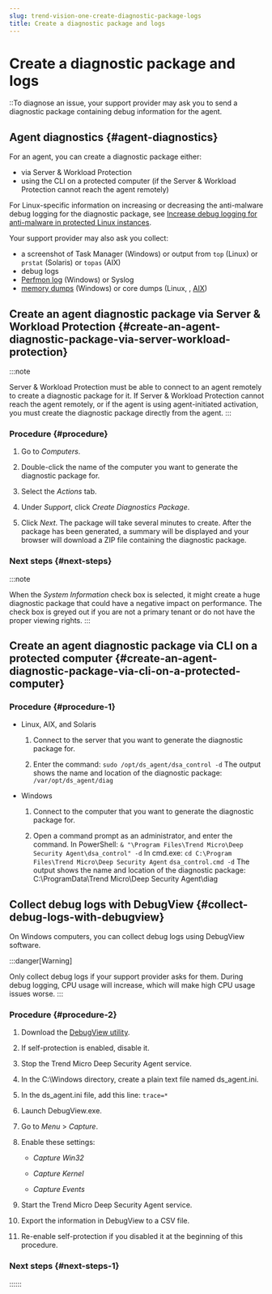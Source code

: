 ```yaml
---
slug: trend-vision-one-create-diagnostic-package-logs
title: Create a diagnostic package and logs
---
```

# Create a diagnostic package and logs

::To diagnose an issue, your support provider may ask you to send a diagnostic package containing debug information for the agent.

## Agent diagnostics {#agent-diagnostics}

For an agent, you can create a diagnostic package either:

- via Server & Workload Protection
- using the CLI on a protected computer (if the Server & Workload Protection cannot reach the agent remotely)

For Linux-specific information on increasing or decreasing the anti-malware debug logging for the diagnostic package, see [Increase debug logging for anti-malware in protected Linux instances](debug-antimalware-linux.mdx).

Your support provider may also ask you collect:

- a screenshot of Task Manager (Windows) or output from `top` (Linux) or `prstat` (Solaris) or `topas` (AIX)
- debug logs
- [Perfmon log](https://support.microsoft.com/en-us/help/248345/how-to-create-a-log-using-system-monitor-in-windows) (Windows) or Syslog
- [memory dumps](https://docs.microsoft.com/en-us/windows-hardware/drivers/debugger/forcing-a-system-crash-from-the-keyboard?redirectedfrom=MSDN) (Windows) or core dumps (Linux, , [AIX](https://www.ibm.com/developerworks/community/blogs/KRblog/entry/aix_core_dump_facility?lang=en))

## Create an agent diagnostic package via Server & Workload Protection {#create-an-agent-diagnostic-package-via-server-workload-protection}

:::note

Server & Workload Protection must be able to connect to an agent remotely to create a diagnostic package for it. If Server & Workload Protection cannot reach the agent remotely, or if the agent is using agent-initiated activation, you must create the diagnostic package directly from the agent.
:::

### Procedure {#procedure}

1.  Go to *Computers*.

2.  Double-click the name of the computer you want to generate the diagnostic package for.

3.  Select the *Actions* tab.

4.  Under *Support*, click *Create Diagnostics Package*.

5.  Click *Next*. The package will take several minutes to create. After the package has been generated, a summary will be displayed and your browser will download a ZIP file containing the diagnostic package.

### Next steps {#next-steps}

:::note

When the *System Information* check box is selected, it might create a huge diagnostic package that could have a negative impact on performance. The check box is greyed out if you are not a primary tenant or do not have the proper viewing rights.
:::

## Create an agent diagnostic package via CLI on a protected computer {#create-an-agent-diagnostic-package-via-cli-on-a-protected-computer}

### Procedure {#procedure-1}

- Linux, AIX, and Solaris

  1.  Connect to the server that you want to generate the diagnostic package for.

  2.  Enter the command: `sudo /opt/ds_agent/dsa_control -d` The output shows the name and location of the diagnostic package: `/var/opt/ds_agent/diag`

- Windows

  1.  Connect to the computer that you want to generate the diagnostic package for.

  2.  Open a command prompt as an administrator, and enter the command. In PowerShell: `& "\Program Files\Trend Micro\Deep Security Agent\dsa_control" -d` In cmd.exe: `cd C:\Program Files\Trend Micro\Deep Security Agent` `dsa_control.cmd -d` The output shows the name and location of the diagnostic package: C:\ProgramData\Trend Micro\Deep Security Agent\diag

## Collect debug logs with DebugView {#collect-debug-logs-with-debugview}

On Windows computers, you can collect debug logs using DebugView software.

:::danger[Warning]

Only collect debug logs if your support provider asks for them. During debug logging, CPU usage will increase, which will make high CPU usage issues worse.
:::

### Procedure {#procedure-2}

1.  Download the [DebugView utility](https://docs.microsoft.com/en-us/sysinternals/downloads/debugview).

2.  If self-protection is enabled, disable it.

3.  Stop the Trend Micro Deep Security Agent service.

4.  In the C:\Windows directory, create a plain text file named ds_agent.ini.

5.  In the ds_agent.ini file, add this line: `trace=*`

6.  Launch DebugView.exe.

7.  Go to *Menu* \> *Capture*.

8.  Enable these settings:

    - *Capture Win32*

    - *Capture Kernel*

    - *Capture Events*

9.  Start the Trend Micro Deep Security Agent service.

10. Export the information in DebugView to a CSV file.

11. Re-enable self-protection if you disabled it at the beginning of this procedure.

### Next steps {#next-steps-1}
::::::
